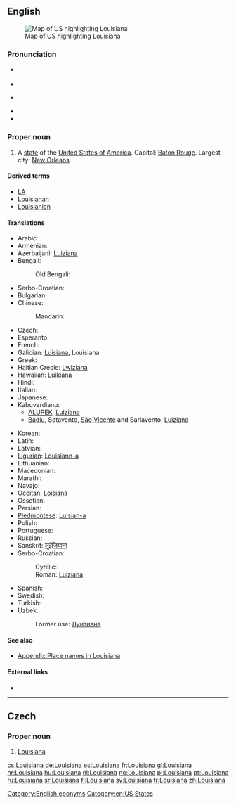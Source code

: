 ==English==

[[Image:Map of USA highlighting Louisiana.png|thumb|right|Map of US highlighting Louisiana]]

===Pronunciation===
* {{a|GenAm}} {{IPA|/luːˌiːziːˈænə/}}
* {{audio|en-us-Louisiana.ogg|Audio (GenAm)}}
* {{a|Southern US}} {{IPA|/luːziːˈænə/}}
* {{audio|en-us-Louisiana-2.ogg|Audio (Southern US)}}
* {{rhymes|ænə}}

===Proper noun===
{{en-proper noun}}

# A [[state]] of the [[United States of America]]. Capital: [[Baton Rouge]]. Largest city: [[New Orleans]].

====Derived terms====
* [[LA]]
* [[Louisianan]]
* [[Louisianian]]

====Translations====
{{rfc-tsort|duplicate language: Serbo-Croatian}}
{{trans-top|US state}}
* Arabic: {{t-|ar|لويزيانا|f|tr=luiziaana}}
* Armenian: {{t-|hy|Լուիզիանա|ch=Arm|tr=Luyiziana}}
* Azerbaijani: [[Luiziana#Azerbaijani|Luiziana]]
* Bengali: {{t-|bn|লুইজিয়ানা|ch=Beng|sc=Beng}}
*: Old Bengali: {{tø|bpy|লুইসিয়ানা|ch=Beng|sc=Beng}}
* Serbo-Croatian: {{t-|sh|Luiziana|f}}
* Bulgarian: {{t-|bg|Луизиана|f|tr=Luiziána}}
* Chinese:
*: Mandarin: {{t|cmn|路易斯安那州|tr=Lùyìsī'ānnà-zhōu|sc=Hani}}
* Czech: {{t+|cs|Louisiana|f}}
* Esperanto: {{t-|eo|Luiziano}}
* French: {{t+|fr|Louisiane|f}}
* Galician: [[Luisiana]], Louisiana {{f}}
* Greek: {{t-|el|Λουιζιάνα|f|tr=Louiziana}}
* Haitian Creole: [[Lwiziana]] {{f}}
* Hawaiian: [[Luikiana]]
* Hindi: {{t-|hi|लुईज़ियाना|ch=Hi}}
* Italian: {{t-|it|Louisiana}}
* Japanese: {{t-|ja|ルイジアナ州|tr=Ruijiana-shū}}
* Kabuverdianu:
** [[ALUPEK]]: [[Luiziana#Cape Verdean Crioulo|Luiziana]]
** [[Bádiu]], Sotavento, [[São Vicente]] and Barlavento: [[Luiziana#Cape Verdean Crioulo|Luiziana]]
{{trans-mid}}
* Korean: {{t-|ko|루이지애나 주|tr=ruijiaena chu|sc=Hang}}
* Latin: {{t-|la|Ludoviciana|f}}
* Latvian: {{t-|lv|Luiziāna}}
* [[Ligurian]]: [[Louisiann-a]]
* Lithuanian: {{t-|lt|Luiziana}}
* Macedonian: {{t-|mk|Луизијана|f|tr=Luizijána}}
* Marathi: {{t-|mr|लुईझियाना|sc=Deva}}
* Navajo: {{tø|nv|Liwíízíʼeenah hahoodzo}}
* Occitan: [[Loïsiana]]
* Ossetian: {{tø|os|Луизианæ|ch=Cyrl|tr=[[Luizianae]]|sc=Cyrl}}
* Persian: {{t-|fa|لوئیزیانا}}
* [[Piedmontese]]: [[Luisian-a]]
* Polish: {{t-|pl|Luizjana|f}}
* Portuguese: {{t-|pt|Luisiana|f}}
* Russian: {{t-|ru|Луизиана|f|tr=Luiziána}}
* Sanskrit: [[लुईजियाना]]
* Serbo-Croatian:
*: Cyrillic: {{t-|sh|Луизиана|f|sc=Cyrl}}
*: Roman: [[Luiziana#Serbo-Croatian|Luiziana]] {{f}}
* Spanish: {{t+|es|Luisiana|f}}
* Swedish: {{t+|sv|Louisiana|n}}
* Turkish: {{t+|tr|Louisiana}}
* Uzbek: {{t-|uz|Luiziana}}
*: Former use: [[Луизиана]]
{{trans-bottom}}

====See also====
* [[Appendix:Place names in Louisiana]]

====External links====
* {{pedialite}}

[[Category:English eponyms]]
[[Category:en:US States]]

----

==Czech==

===Proper noun===
{{cs-proper noun|g=f}}

# [[#English|Louisiana]]

[[cs:Louisiana]]
[[de:Louisiana]]
[[es:Louisiana]]
[[fr:Louisiana]]
[[gl:Louisiana]]
[[hr:Louisiana]]
[[hu:Louisiana]]
[[nl:Louisiana]]
[[no:Louisiana]]
[[pl:Louisiana]]
[[pt:Louisiana]]
[[ru:Louisiana]]
[[sr:Louisiana]]
[[fi:Louisiana]]
[[sv:Louisiana]]
[[tr:Louisiana]]
[[zh:Louisiana]]